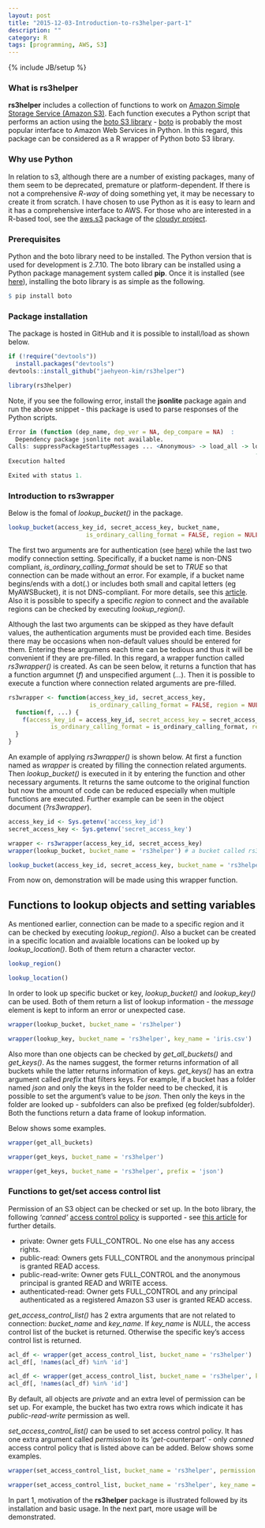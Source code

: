 ```yaml
---
layout: post
title: "2015-12-03-Introduction-to-rs3helper-part-1"
description: ""
category: R
tags: [programming, AWS, S3]
---
```

{% include JB/setup %}

### What is rs3helper

**rs3helper** includes a collection of functions to work on [Amazon Simple Storage Service (Amazon S3)](https://aws.amazon.com/s3/). Each function executes a Python script that performs an action using the [boto S3 library](http://boto.cloudhackers.com/en/latest/ref/s3.html) - [boto](https://github.com/boto/boto) is probably the most popular interface to Amazon Web Services in Python. In this regard, this package can be considered as a R wrapper of Python boto S3 library.

### Why use Python

In relation to s3, although there are a number of existing packages, many of them seem to be deprecated, premature or platform-dependent. If there is not a comprehensive *R-way* of doing something yet, it may be necessary to create it from scratch. I have chosen to use Python as it is easy to learn and it has a comprehensive interface to AWS. For those who are interested in a R-based tool, see the [aws.s3](https://github.com/cloudyr/aws.s3) package of the [cloudyr project](https://github.com/cloudyr).

### Prerequisites

Python and the boto library need to be installed. The Python version that is used for development is 2.7.10. The boto library can be installed using a Python package management system called **pip**. Once it is installed (see [here](http://pip.readthedocs.org/en/stable/installing/)), installing the boto library is as simple as the following.

```r
$ pip install boto
```

### Package installation

The package is hosted in GitHub and it is possible to install/load as shown below.

```r
if (!require("devtools"))
  install.packages("devtools")
devtools::install_github("jaehyeon-kim/rs3helper")

library(rs3helper)
```

Note, if you see the following error, install the **jsonlite** package again and run the above snippet - this package is used to parse responses of the Python scripts.

```r
Error in (function (dep_name, dep_ver = NA, dep_compare = NA)  : 
  Dependency package jsonlite not available.
Calls: suppressPackageStartupMessages ... <Anonymous> -> load_all -> load_depends 
                                                                      -> mapply -> <Anonymous>
Execution halted

Exited with status 1.
```

### Introduction to rs3wrapper

Below is the fomal of *lookup_bucket()* in the package.

```r
lookup_bucket(access_key_id, secret_access_key, bucket_name, 
                      is_ordinary_calling_format = FALSE, region = NULL)
```

The first two arguments are for authentication (see [here](http://docs.aws.amazon.com/AWSSimpleQueueService/latest/SQSGettingStartedGuide/AWSCredentials.html)) while the last two modify connection setting. Specifically, if a bucket name is non-DNS compliant, *is_ordinary_calling_format* should be set to *TRUE* so that connection can be made without an error. For example, if a bucket name begins/ends with a dot(.) or includes both small and capital letters (eg MyAWSBucket), it is not DNS-compliant. For more details, see this [article](http://docs.aws.amazon.com/AmazonS3/latest/dev/BucketRestrictions.html). Also it is possible to specify a specific *region* to connect and the available regions can be checked by executing *lookup_region()*.

Although the last two arguments can be skipped as they have default values, the authentication arguments must be provided each time. Besides there may be occasions when non-default values should be entered for them. Entering these argumens each time can be tedious and thus it will be convenient if they are pre-filled. In this regard, a wrapper function called *rs3wrapper()* is created. As can be seen below, it returns a function that has a function argumnet (*f*) and unspecified argument (*...*). Then it is possible to execute a function where connection related arguments are pre-filled.

```r
rs3wrapper <- function(access_key_id, secret_access_key, 
                       is_ordinary_calling_format = FALSE, region = NULL) {
  function(f, ...) {
    f(access_key_id = access_key_id, secret_access_key = secret_access_key, 
            is_ordinary_calling_format = is_ordinary_calling_format, region = region, ...)
  }
}
```

An example of applying *rs3wrapper()* is shown below. At first a function named as *wrapper* is created by filling the connection related arguments. Then *lookup_bucket()* is executed in it by entering the function and other necessary arguments. It returns the same outcome to the original function but now the amount of code can be reduced especially when multiple functions are executed. Further example can be seen in the object document (*?rs3wrapper*).

```r
access_key_id <- Sys.getenv('access_key_id')
secret_access_key <- Sys.getenv('secret_access_key')

wrapper <- rs3wrapper(access_key_id, secret_access_key)
wrapper(lookup_bucket, bucket_name = 'rs3helper') # a bucket called rs3helper exists

lookup_bucket(access_key_id, secret_access_key, bucket_name = 'rs3helper')
```

From now on, demonstration will be made using this wrapper function.

## Functions to lookup objects and setting variables

As mentioned earlier, connection can be made to a specific region and it can be checked by executing *lookup_region()*. Also a bucket can be created in a specific location and avaialble locations can be looked up by *lookup_location()*. Both of them return a character vector.

```r
lookup_region()

lookup_location()
```

In order to look up specific bucket or key, *lookup_bucket()* and *lookup_key()* can be used. Both of them return a list of lookup information - the *message* element is kept to inform an error or unexpected case.

```r
wrapper(lookup_bucket, bucket_name = 'rs3helper')

wrapper(lookup_key, bucket_name = 'rs3helper', key_name = 'iris.csv')
```

Also more than one objects can be checked by *get_all_buckets()* and *get_keys()*. As the names suggest, the former returns information of all buckets while the latter returns information of keys. *get_keys()* has an extra argument called *prefix* that filters keys. For example, if a bucket has a folder named *json* and only the keys in the folder need to be checked, it is possible to set the argument's value to be *json*. Then only the keys in the folder are looked up - subfolders can also be prefixed (eg folder/subfolder). Both the functions return a data frame of lookup information.

Below shows some examples.

```r
wrapper(get_all_buckets)

wrapper(get_keys, bucket_name = 'rs3helper')

wrapper(get_keys, bucket_name = 'rs3helper', prefix = 'json')
```

### Functions to get/set access control list

Permission of an S3 object can be checked or set up. In the boto library, the following *'canned'* [access control policy](http://docs.aws.amazon.com/AmazonS3/latest/dev/acl-overview.html) is supported - see [this article](https://boto.readthedocs.org/en/2.6.0/s3_tut.html) for further details.

- private: Owner gets FULL_CONTROL. No one else has any access rights.
- public-read: Owners gets FULL_CONTROL and the anonymous principal is granted READ access.
- public-read-write: Owner gets FULL_CONTROL and the anonymous principal is granted READ and WRITE access.
- authenticated-read: Owner gets FULL_CONTROL and any principal authenticated as a registered Amazon S3 user is granted READ access.

*get_access_control_list()* has 2 extra arguments that are not related to connection: *bucket_name* and *key_name*. If *key_name* is *NULL*, the access control list of the bucket is returned. Otherwise the specific key's access control list is returned.

```r
acl_df <- wrapper(get_access_control_list, bucket_name = 'rs3helper')
acl_df[, !names(acl_df) %in% 'id']

acl_df <- wrapper(get_access_control_list, bucket_name = 'rs3helper', key_name = 'json/iris.json')
acl_df[, !names(acl_df) %in% 'id']
```

By default, all objects are *private* and an extra level of permission can be set up. For example, the bucket has two extra rows which indicate it has *public-read-write* permission as well.

*set_access_control_list()* can be used to set access control policy. It has one extra argument called *permission* to its '*get*-counterpart' - only *canned* access control policy that is listed above can be added. Below shows some examples.

```r
wrapper(set_access_control_list, bucket_name = 'rs3helper', permission = 'public-read-write')

wrapper(set_access_control_list, bucket_name = 'rs3helper', key_name = 'json/iris.json', permission = 'private')
```

In part 1, motivation of the **rs3helper** package is illustrated followed by its installation and basic usage. In the next part, more usage will be demonstrated.
